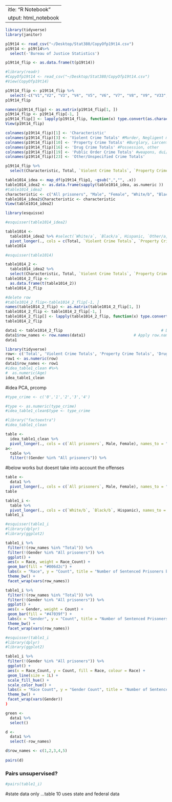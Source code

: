  ---
title: "R Notebook"
output: html_notebook
---

```r
library(tidyverse)
library(janitor)

p19t14 <- read_csv("~/Desktop/Stat380/CopyOfp19t14.csv")
p19t14 <- p19t14%>%
  select(-'Bureau of Justice Statistics')

p19t14_flip <- as.data.frame(t(p19t14))

```
```r
#library(readr)
#CopyOfp19t14 <- read_csv("~/Desktop/Stat380/CopyOfp19t14.csv")
#View(CopyOfp19t14)
```

```r
p19t14_flip <- p19t14_flip %>%
  select(-c("V1","V2", "V3", "V4", "V5", "V6", "V7", "V8", "V9", "V33", "V34", "V35", "V36", "V37", "V38", "V39", "V40"))
p19t14_flip
```

```r
names(p19t14_flip) <- as.matrix(p19t14_flip[1, ])
p19t14_flip <- p19t14_flip[-1, ]
p19t14_flip[] <- lapply(p19t14_flip, function(x) type.convert(as.character(x)))
View(p19t14_flip)
```

```r
colnames(p19t14_flip)[1] <- 'Characteristic'
colnames(p19t14_flip)[3] <- 'Violent Crime Totals' #Murder, Negligent manslaughter, Rapse/sexual assualt, robbery, aggravated/simple assault, other
colnames(p19t14_flip)[10] <- 'Property Crime Totals' #Burglary, Larcenty/theft, Motor-vehicle theft, fraud, other
colnames(p19t14_flip)[16] <- 'Drug Crime Totals' #Possession, other
colnames(p19t14_flip)[19] <- 'Public Order Crime Totals' #weapons, dui/dwi, other
colnames(p19t14_flip)[23] <- 'Other/Unspecified Crime Totals'
```


```r
p19t14_flip %>%
  select(Characteristic, Total, `Violent Crime Totals`, `Property Crime Totals`,`Drug Crime Totals`, `Public Order Crime Totals`, `Other/Unspecified Crime Totals` )
```


```r
table1014_idea <- map_df(p19t14_flip1, ~gsub(",","", .x))
table1014_idea2 <- as.data.frame(sapply(table1014_idea, as.numeric ))
#table1014_idea2
characteristic <- c("All prisoners", "Male", "Female", "White/b", "Black/b", "Hispanic")
table1014_idea2$Characteristic <- characteristic
View(table1014_idea2)
```

```r
library(esquisse)
```

```r
#esquisser(table1014_idea2)
```

```r
table1014 <- 
  table1014_idea2 %>% #select(`White/a`, `Black/a`, Hispanic, `Other/a,b`) %>%
  pivot_longer(., cols = c(Total, `Violent Crime Totals`, `Property Crime Totals`, `Drug Crime Totals`, `Public Order Crime Totals`), names_to = "Crime Totals", values_to = "Count")
table1014
```

```r
#esquisser(table1014)
```

```r
table1014_2 <- 
  table1014_idea2 %>% 
  select(Characteristic, Total, `Violent Crime Totals`, `Property Crime Totals`, `Drug Crime Totals`, `Public Order Crime Totals`) 
table1014_2_flip <-
  as.data.frame(t(table1014_2))
table1014_2_flip
```

```r
#delete row
#table1014_2_flip<-table1014_2_flip[-1, ]
names(table1014_2_flip) <- as.matrix(table1014_2_flip[1, ])
table1014_2_flip <- table1014_2_flip[-1, ]
table1014_2_flip[] <- lapply(table1014_2_flip, function(x) type.convert(as.character(x)))
table1014_2_flip
```

```r
data1 <- table1014_2_flip                                           # Duplicate example data
data1$row_names <- row.names(data1)                     # Apply row.names function
data1  

library(tidyverse)
row<- c('Total', 'Violent Crime Totals', 'Property Crime Totals', 'Drug Crime Totals', 'Public Order Crime Totals')
row1 <- as.numeric(row)
data1$row_names <- row1
#idea_table1_clean #%>%
#  as.numeric(Age)
idea_table1_clean
```
#idea PCA, prcomp
```r
#type_crime <- c('0','1','2','3','4')

#type <- as.numeric(type_crime)
#idea_table1_clean$type <- type_crime

#library("factoextra")
#idea_table1_clean
```


```r
table <-
  idea_table1_clean %>%
  pivot_longer(., cols = c(`All prisoners`, Male, Female), names_to = "Gender", values_to = "Count")
a<-
  table %>%
  filter(!(Gender %in% "All prisoners")) %>%

```







#below works but doesnt take into account the offenses

```r
table <-
  data1 %>%
  pivot_longer(., cols = c(`All prisoners`, Male, Female), names_to = "Gender", values_to = "Count")
table
```

```r
table1_i <-
  table %>%
  pivot_longer(., cols = c(`White/b`, `Black/b`, Hispanic), names_to = "Race", values_to = "Race_Count")
table1_i
```
```r
#esquisser(table1_i
#library(dplyr)
#library(ggplot2)

table1_i %>%
 filter(!(row_names %in% "Total")) %>%
 filter(!(Gender %in% "All prisoners")) %>%
 ggplot() +
 aes(x = Race, weight = Race_Count) +
 geom_bar(fill = "#006d2c") +
 labs(x = "Race", y = "Count", title = "Number of Sentenced Prisoners by Race and Type of Offense Totals") +
 theme_bw() +
 facet_wrap(vars(row_names))

table1_i %>%
 filter(!(row_names %in% "Total")) %>%
 filter(!(Gender %in% "All prisoners")) %>%
 ggplot() +
 aes(x = Gender, weight = Count) +
 geom_bar(fill = "#47039f") +
 labs(x = "Gender", y = "Count", title = "Number of Sentenced Prisoners by Gender and Type of Offense Totals") +
 theme_bw() +
 facet_wrap(vars(row_names))

```


```r
#esquisser(table1_i
#library(dplyr)
#library(ggplot2)

table1_i %>%
 filter(!(Gender %in% "All prisoners")) %>%
 ggplot() +
 aes(x = Race_Count, y = Count, fill = Race, colour = Race) +
 geom_line(size = 1L) +
 scale_fill_hue() +
 scale_color_hue() +
 labs(x = "Race Count", y = "Gender Count", title = "Number of Sentenced Prisoners by Offense, Sex, and, Race ") +
 theme_bw() +
 facet_wrap(vars(Gender))
)
```


```r
green <- 
  data1 %>%
  select()
```

```r
d <- 
  data1 %>%
  select(-row_names)

d$row_names <- c(1,2,3,4,5)
  
pairs(d)


```





### Pairs unsupervised? 
```r
#pairs(table1_i)
```



#state data only ...table 10 uses state and federal data
